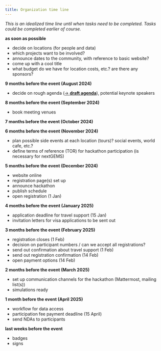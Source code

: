 ```yaml
---
title: Organization time line
---
```

*This is an idealized time line until when tasks need to be completed. Tasks could be completed earlier of course.*

<!-- ## Organization time line -->




**as soon as possible**

* decide on locations (for people and data)
* which projects want to be involved?
* announce dates to the community, with reference to basic website?
* come up with a cool title
* what budget do we have for location costs, etc.? are there any sponsors?

**9 months before the event (August 2024)**

* decide on rough agenda ([-> **draft agenda**](https://pad.gwdg.de/s/POv2iMsC9)), potential keynote speakers

**8 months before the event (September 2024)**

* book meeting venues

**7 months before the event (October 2024)**

**6 months before the event (November 2024)**

* plan possible side events at each location (tours)? social events, world cafe, etc.?
* define terms of reference (TOR) for hackathon participation (is necessary for nextGEMS)

**5 months before the event (December 2024)**

* website online
* registration page(s) set up
* announce hackathon
* publish schedule
* open registration (1 Jan)

**4 months before the event (January 2025)**

* application deadline for travel support (15 Jan)
* invitation letters for visa applications to be sent out

**3 months before the event (February 2025)**

* registration closes (1 Feb)
* decision on participant numbers / can we accept all registrations?
* send out confirmation about travel support (1 Feb)
* send out registration confirmation (14 Feb)
* open payment options (14 Feb)

**2 months before the event (March 2025)**

* set up communication channels for the hackathon (Mattermost, mailing list(s))
* simulations ready

**1 month before the event (April 2025)**

* workflow for data access
* participation fee payment deadline (15 April)
* send NDAs to participants

**last weeks before the event**

* badges
* signs